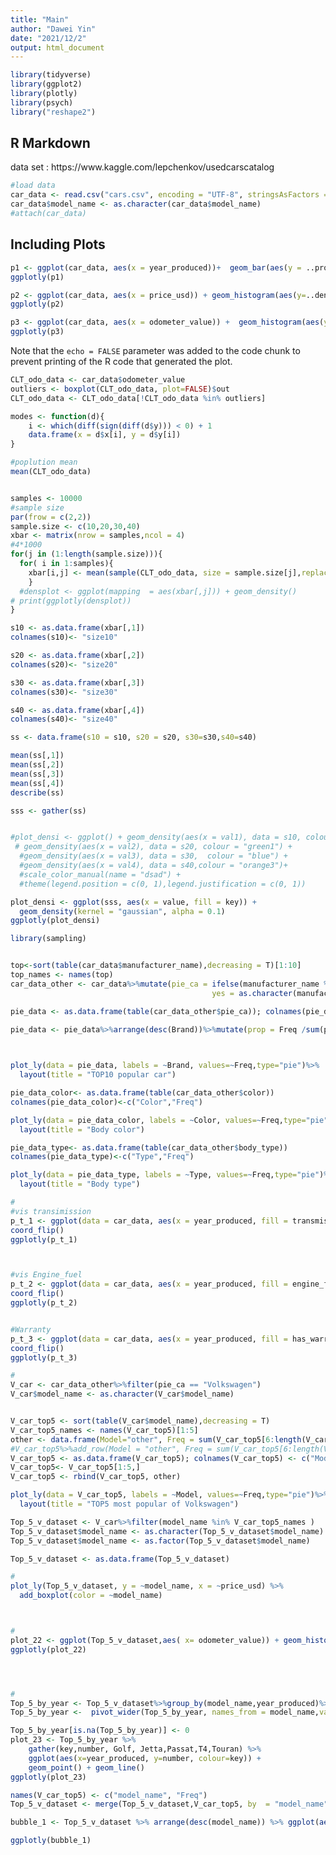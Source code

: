 ```yaml
---
title: "Main"
author: "Dawei Yin"
date: "2021/12/2"
output: html_document
---
```


```r
library(tidyverse)
library(ggplot2)
library(plotly)
library(psych)
library("reshape2")

```

## R Markdown
data set : https://www.kaggle.com/lepchenkov/usedcarscatalog

```r
#load data
car_data <- read.csv("cars.csv", encoding = "UTF-8", stringsAsFactors = T)
car_data$model_name <- as.character(car_data$model_name)
#attach(car_data)
```

## Including Plots
```r

p1 <- ggplot(car_data, aes(x = year_produced))+  geom_bar(aes(y = ..prop.., group = 1), fill = "grey") + geom_density(alpha=0.25, fill = "red", size = 1)
ggplotly(p1)

p2 <- ggplot(car_data, aes(x = price_usd)) + geom_histogram(aes(y=..density..), fill = "grey")+ geom_density(alpha=0.25, fill = "red", size = 1)
ggplotly(p2)

p3 <- ggplot(car_data, aes(x = odometer_value)) +  geom_histogram(aes(y=..density..), fill = "grey")+ geom_density(alpha=0.25, fill = "red", size = 1)
ggplotly(p3)


```

Note that the `echo = FALSE` parameter was added to the code chunk to prevent printing of the R code that generated the plot.



```r
CLT_odo_data <- car_data$odometer_value
outliers <- boxplot(CLT_odo_data, plot=FALSE)$out
CLT_odo_data <- CLT_odo_data[!CLT_odo_data %in% outliers]

modes <- function(d){
    i <- which(diff(sign(diff(d$y))) < 0) + 1
    data.frame(x = d$x[i], y = d$y[i])
}

#poplution mean 
mean(CLT_odo_data)


samples <- 10000
#sample size
par(frow = c(2,2))
sample.size <- c(10,20,30,40)
xbar <- matrix(nrow = samples,ncol = 4)
#4*1000
for(j in (1:length(sample.size))){
  for( i in 1:samples){
    xbar[i,j] <- mean(sample(CLT_odo_data, size = sample.size[j],replace =T))
    }
  #densplot <- ggplot(mapping  = aes(xbar[,j])) + geom_density()
# print(ggplotly(densplot))
}

s10 <- as.data.frame(xbar[,1])
colnames(s10)<- "size10"

s20 <- as.data.frame(xbar[,2])
colnames(s20)<- "size20"

s30 <- as.data.frame(xbar[,3])
colnames(s30)<- "size30"

s40 <- as.data.frame(xbar[,4])
colnames(s40)<- "size40"

ss <- data.frame(s10 = s10, s20 = s20, s30=s30,s40=s40)

mean(ss[,1])
mean(ss[,2])
mean(ss[,3])
mean(ss[,4])
describe(ss)

sss <- gather(ss)


#plot_densi <- ggplot() + geom_density(aes(x = val1), data = s10, colour = "red") + 
 # geom_density(aes(x = val2), data = s20, colour = "green1") + 
  #geom_density(aes(x = val3), data = s30,  colour = "blue") +
  #geom_density(aes(x = val4), data = s40,colour = "orange3")+
  #scale_color_manual(name = "dsad") + 
  #theme(legend.position = c(0, 1),legend.justification = c(0, 1))

plot_densi <- ggplot(sss, aes(x = value, fill = key)) +
  geom_density(kernel = "gaussian", alpha = 0.1)
ggplotly(plot_densi)

```




```r
library(sampling)



```





```r

top<-sort(table(car_data$manufacturer_name),decreasing = T)[1:10]
top_names <- names(top)
car_data_other <- car_data%>%mutate(pie_ca = ifelse(manufacturer_name %in% top_names,
                                             yes = as.character(manufacturer_name), "other"))

pie_data <- as.data.frame(table(car_data_other$pie_ca)); colnames(pie_data)<-c("Brand","Freq")

pie_data <- pie_data%>%arrange(desc(Brand))%>%mutate(prop = Freq /sum(pie_data$Freq)*100)%>%mutate(ypos = cumsum(prop)- 0.5*prop )

  

plot_ly(data = pie_data, labels = ~Brand, values=~Freq,type="pie")%>%
  layout(title = "TOP10 popular car")


```
```r
pie_data_color<- as.data.frame(table(car_data_other$color))
colnames(pie_data_color)<-c("Color","Freq")

plot_ly(data = pie_data_color, labels = ~Color, values=~Freq,type="pie")%>%
  layout(title = "Body color")
```

```r
pie_data_type<- as.data.frame(table(car_data_other$body_type))
colnames(pie_data_type)<-c("Type","Freq")

plot_ly(data = pie_data_type, labels = ~Type, values=~Freq,type="pie")%>%
  layout(title = "Body type")
```

```r


#
#vis transimission
p_t_1 <- ggplot(data = car_data, aes(x = year_produced, fill = transmission)) + geom_histogram(color = "grey")+
coord_flip()
ggplotly(p_t_1)



#vis Engine_fuel 
p_t_2 <- ggplot(data = car_data, aes(x = year_produced, fill = engine_fuel)) + geom_histogram(color = "grey")+
coord_flip()
ggplotly(p_t_2)


#Warranty 
p_t_3 <- ggplot(data = car_data, aes(x = year_produced, fill = has_warranty)) + geom_histogram(color = "grey")+
coord_flip()
ggplotly(p_t_3)


```


```r

#
V_car <- car_data_other%>%filter(pie_ca == "Volkswagen")
V_car$model_name <- as.character(V_car$model_name)


V_car_top5 <- sort(table(V_car$model_name),decreasing = T)
V_car_top5_names <- names(V_car_top5)[1:5]
other <- data.frame(Model="other", Freq = sum(V_car_top5[6:length(V_car_top5)]))
#V_car_top5%>%add_row(Model = "other", Freq = sum(V_car_top5[6:length(V_car_top5)]))
V_car_top5 <- as.data.frame(V_car_top5); colnames(V_car_top5) <- c("Model", "Freq")
V_car_top5<- V_car_top5[1:5,]
V_car_top5 <- rbind(V_car_top5, other)

plot_ly(data = V_car_top5, labels = ~Model, values=~Freq,type="pie")%>%
  layout(title = "TOP5 most popular of Volkswagen")

```




```r

Top_5_v_dataset <- V_car%>%filter(model_name %in% V_car_top5_names )
Top_5_v_dataset$model_name <- as.character(Top_5_v_dataset$model_name)
Top_5_v_dataset$model_name <- as.factor(Top_5_v_dataset$model_name)

Top_5_v_dataset <- as.data.frame(Top_5_v_dataset)

#
plot_ly(Top_5_v_dataset, y = ~model_name, x = ~price_usd) %>%
  add_boxplot(color = ~model_name)



#
plot_22 <- ggplot(Top_5_v_dataset,aes( x= odometer_value)) + geom_histogram(aes(fill = model_name)) + facet_grid(model_name~.)
ggplotly(plot_22)




#
Top_5_by_year <- Top_5_v_dataset%>%group_by(model_name,year_produced)%>%count()
Top_5_by_year <-  pivot_wider(Top_5_by_year, names_from = model_name,values_from = n)

Top_5_by_year[is.na(Top_5_by_year)] <- 0
plot_23 <- Top_5_by_year %>%
    gather(key,number, Golf, Jetta,Passat,T4,Touran) %>%
    ggplot(aes(x=year_produced, y=number, colour=key)) +
    geom_point() + geom_line() 
ggplotly(plot_23)

```


```r
names(V_car_top5) <- c("model_name", "Freq")
Top_5_v_dataset <- merge(Top_5_v_dataset,V_car_top5, by  = "model_name")

bubble_1 <- Top_5_v_dataset %>% arrange(desc(model_name)) %>% ggplot(aes(x=year_produced, y=price_usd, size = Freq, color = model_name)) + geom_point(alpha=0.25) 

ggplotly(bubble_1)

```
